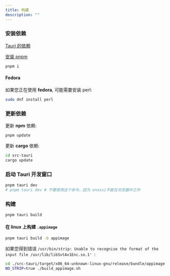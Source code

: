 ```yaml
---
title: 构建
description: ""
---
```


### 安装依赖

[Tauri 的依赖](https://tauri.app/v1/guides/getting-started/prerequisites)

[安装 pnpm](https://pnpm.io/installation)

```bash
pnpm i
```

#### Fedora

如果您正在使用 **fedora**, 可能需要安装 perl:

```bash
sudo dnf install perl
```

### 更新依赖

更新 **npm** 依赖:

```bash
pnpm update
```

更新 **cargo** 依赖:

```bash
cd src-tauri
cargo update
```

### 启动 Tauri 开发窗口

```bash
pnpm tauri dev
# pnpm tauri dev # 不要使用这个命令，因为 enassi不能在浏览器中工作
```

### 构建

```bash
pnpm tauri build
```

#### 在 linux 上构建 `.appimage`

```bash
pnpm tauri build -b appimage
```

如果您得到错误 `/usr/bin/strip: Unable to recognise the format of the input file /usr/lib/libSvtAv1Enc.so.1' `:

```bash
cd ./src-tauri/target/x86_64-unknown-linux-gnu/release/bundle/appimage
NO_STRIP=true ./build_appimage.sh
```
